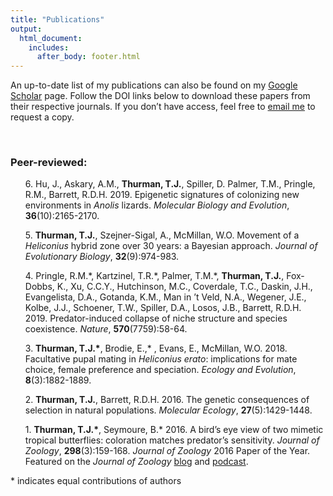 ```yaml
---
title: "Publications"
output:
  html_document:
    includes:
      after_body: footer.html
---
```


<!-- A little trick I found online to make a new list that indents without bullet points --> 
<style>
.nobullet li {
  list-style-type: none;
}
</style>

An up-to-date list of my publications can also be found on my [Google Scholar](https://scholar.google.ca/citations?user=j-5nTf8AAAAJ&hl=en&oi=sra) page. Follow the DOI links below to download these papers from their respective journals. If you don't have access, feel free to [email me](mailto:timothy.thurman@mail.mcgill.ca) to request a copy. 
<br />

<br />

### Peer-reviewed:

<!-- Then, calling that new class to make indents for the list. Create the elements in the list with the 0., then add the number of each paper with X\., which escapes the period and allows it to be used. --> 
<div class="nobullet">

  0. 6\. Hu, J., Askary, A.M., **Thurman, T.J.**, Spiller, D. Palmer, T.M., Pringle, R.M., Barrett, R.D.H. 2019. Epigenetic signatures of colonizing new environments in *Anolis* lizards. *Molecular Biology and Evolution*, **36**(10):2165-2170. [<i class="ai ai-doi ai-lg"></i>](https://doi.org/10.1093/molbev/msz133)

  0. 5\. **Thurman, T.J.**, Szejner-Sigal, A., McMillan, W.O. Movement of a *Heliconius* hybrid zone over 30 years: a Bayesian approach. *Journal of Evolutionary Biology*, **32**(9):974-983. [<i class="ai ai-doi ai-lg"></i>](https://doi.org/10.1111/jeb.13499)[<i class="ai ai-dryad ai-lg"></i>](https://doi.org/10.5061/dryad.c157v0v)[<i class="fa fa-github fa-lg"></i>](https://github.com/tjthurman/hz_jeb) 

  0. 4\. Pringle, R.M.\*, Kartzinel, T.R.\*, Palmer, T.M.\*, **Thurman, T.J.**, Fox-Dobbs, K., Xu, C.C.Y., Hutchinson, M.C., Coverdale, T.C., Daskin, J.H., Evangelista, D.A., Gotanda, K.M., Man in ’t Veld, N.A., Wegener, J.E., Kolbe, J.J., Schoener, T.W., Spiller, D.A., Losos, J.B., Barrett, R.D.H. 2019. Predator-induced collapse of niche structure and species coexistence. *Nature*, **570**(7759):58-64. [<i class="ai ai-doi ai-lg"></i>](https://doi.org/10.1038/s41586-019-1264-6)[<i class="ai ai-dryad ai-lg"></i>](https://doi.org/10.5061/dryad.2h87r1f)

  0. 3\. **Thurman, T.J.\***, Brodie, E.,* , Evans, E., McMillan, W.O. 2018. Facultative pupal mating in *Heliconius erato*: implications for mate choice, female preference and speciation. *Ecology and Evolution*, **8**(3):1882-1889. [<i class="ai ai-doi ai-lg"></i>](https://doi.org/10.1002/ece3.3624)[<i class="ai ai-dryad ai-lg"></i>](https://datadryad.org/resource/doi:10.5061/dryad.t0hd4/1)

  0. 2\. **Thurman, T.J.**, Barrett, R.D.H. 2016. The genetic consequences of selection in natural populations. *Molecular Ecology*, **27**(5):1429-1448. [<i class="ai ai-doi ai-lg"></i>](https://doi.org/10.1111/mec.13559)

  0. 1\. **Thurman, T.J.\***, Seymoure, B.* 2016. A bird's eye view of two mimetic tropical butterflies: coloration matches predator's sensitivity. *Journal of Zoology*, **298**(3):159-168. *Journal of Zoology* 2016 Paper of the Year. [<i class="ai ai-doi ai-lg"></i>](https://doi.org/10.1111/jzo.12305) Featured on the *Journal of Zoology* [blog](https://jzoblog.wordpress.com/2017/09/20/winners-of-the-2016-journal-of-zoology-paper-of-the-year-award-timothy-thurman-and-brett-seymoure/) and [podcast](https://zslpublications.onlinelibrary.wiley.com/hub/journal/14697998/podcasts).
</div>



\* indicates equal contributions of authors